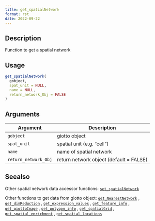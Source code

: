 ```yaml
--- 
title: get_spatialNetwork 
format: rst 
date: 2022-09-22 
--- 
```


## Description

Function to get a spatial network


## Usage

```r
get_spatialNetwork(
  gobject,
  spat_unit = NULL,
  name = NULL,
  return_network_Obj = FALSE
)
```


## Arguments

Argument      |Description
------------- |----------------
`gobject`     |     giotto object
`spat_unit`     |     spatial unit (e.g. "cell")
`name`     |     name of spatial network
`return_network_Obj`     |     return network object (default = FALSE)


## Seealso

Other spatial network data accessor functions:
 [`set_spatialNetwork`](#setspatialnetwork) 
 
 Other functions to get data from giotto object:
 [`get_NearestNetwork`](#getnearestnetwork) ,
 [`get_dimReduction`](#getdimreduction) ,
 [`get_expression_values`](#getexpressionvalues) ,
 [`get_feature_info`](#getfeatureinfo) ,
 [`get_giottoImage`](#getgiottoimage) ,
 [`get_polygon_info`](#getpolygoninfo) ,
 [`get_spatialGrid`](#getspatialgrid) ,
 [`get_spatial_enrichment`](#getspatialenrichment) ,
 [`get_spatial_locations`](#getspatiallocations)


